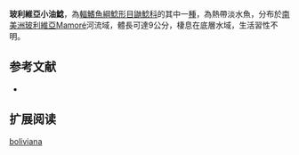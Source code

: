 {{Speciesbox
| name = 玻利維亞小油鯰
| image = 
| image_width = 250px
| status = NE
| status_system = IUCN3.1
| genus = Pimelodella
| species = boliviana
| authority = [[Eigenmann|Eigenmann]], 1917
| synonyms = 
}}

'''玻利維亞小油鯰'''，為[[輻鰭魚綱|輻鰭魚綱]][[鯰形目|鯰形目]][[鼬鯰科|鼬鯰科]]的其中一[[種|種]]，為熱帶淡水魚，分布於[[南美洲|南美洲]][[玻利維亞|玻利維亞]]Mamoré河流域，體長可達9公分，棲息在底層水域，生活習性不明。

==参考文献==
*{{FishBase_species|genus=Pimelodella|species=boliviana|year=2015|month=6}}

== 扩展阅读 ==
{{refbegin}}
{{wikispecies-inline|Pimelodella boliviana|玻利維亞小油鯰}}
{{refend}}
{{Taxonbar|from=Q5583451}}

[[Category:小油鯰屬|boliviana]]